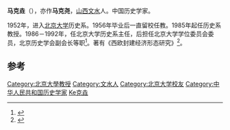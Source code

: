 '''马克垚'''（{{bd|1932年||}}），亦作'''马克尧'''，[[山西|山西]][[文水|文水]]人。中国历史学家。

1952年，进入[[北京大学|北京大学]]历史系。1956年毕业后一直留校任教。1985年起任历史系教授。1986－1992年，任北京大学历史系主任，后担任北京大学学位委员会委员，北京历史学会副会长等职<ref>{{cite news|title=【君子志道】马克垚：学问之事 存乎一心|url=http://pkunews.pku.edu.cn/zdlm/2014-05/26/content_283326.htm|accessdate=2015-04-14|newspaper=北京大学新闻网|archive-date=2014-07-24|archive-url=https://web.archive.org/web/20140724090303/http://pkunews.pku.edu.cn/zdlm/2014-05/26/content_283326.htm|dead-url=no}}</ref>。著有《西欧封建经济形态研究》<ref>{{cite news|title=首届"日知世界史奖"颁奖 马克垚著作获一等奖|url=http://www.chinadaily.com.cn/dfpd/dfwhyl/2014-09-25/content_12443801.html|accessdate=2015-04-14|newspaper=中国日报网}}</ref>。

==参考==
{{reflist}}

{{start box}}
{{S-aca}}
{{s-before|[[田余慶|田余慶]]}}
{{s-title|[[北京大学|北京大学]][[北京大学历史学系|历史学系]]主任|1986年-1992年}}
{{s-after|[[何芳川|何芳川]]}}
{{end box}}


[[Category:北京大學教授|Category:北京大學教授]]
[[Category:文水人|Category:文水人]]
[[Category:北京大学校友|Category:北京大学校友]]
[[Category:中华人民共和国历史学家|Category:中华人民共和国历史学家]]
[[Category:马姓|Ke克垚]]